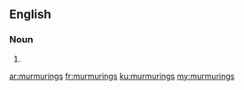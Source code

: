 ==English==

===Noun===
{{head|en}}

# {{plural of|murmuring}}

[[ar:murmurings]]
[[fr:murmurings]]
[[ku:murmurings]]
[[my:murmurings]]